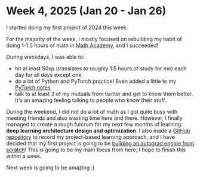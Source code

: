 # Week 4, 2025 (Jan 20 - Jan 26)

I started doing my first project of 2024 this week.

For the majority of the week, I mostly focused on rebuilding my habit of doing 1-1.5 hours of math in [Math Academy](https://mathacademy.com), and I succeeded!

During weekdays, I was able to:
- hit at least 50xp (translates to roughly 1.5 hours of study for me) each day for all days except one
- do a lot of Python and PyTorch practice! Even added a little to my [PyTorch notes](/notes/pytorch).
- talk to at least 3 of my mutuals from twitter and get to know them better. It's an amazing feeling talking to people who know their stuff.

During the weekend, I did not do a lot of math as I got quite busy with meeting friends and also wasting time here and there. However, I finally managed to create a rough fulcrum for my next few months of learning: **deep learning architecture design and optimization**. I also made a [GitHub repository](https://github.com/sumitdotml/ml-deepdive) to record my project-based learning approach, and I have decided that my first project is going to be [building an autograd engine from scratch](https://github.com/sumitdotml/chibigrad)! This is going to be my main focus from here; I hope to finish this within a week.

Next week is going to be amazing :)
